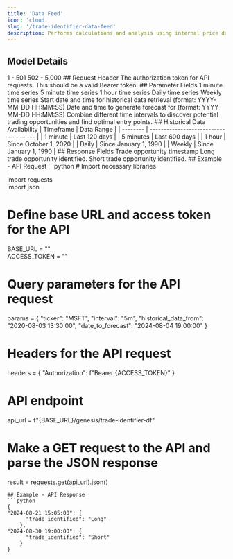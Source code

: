 ```yaml
---
title: 'Data Feed'
icon: 'cloud'
slug: '/trade-identifier-data-feed'
description: Performs calculations and analysis using internal price data feeds.
---
```

## Model Details 
<CardGroup cols={2}>
  <Card title="Mandatory Time Periods">
    1 - 501
  </Card>
  <Card title="Optional Time Periods">
    502 - 5,000
  </Card>
</CardGroup>
## Request Header 
<ParamField header="Authorization" type="string" required>
  The authorization token for API requests. This should be a valid Bearer token.
   </ParamField>
## Parameter Fields 
<ParamField body="ticker" type="string" required>
</ParamField>
<ParamField body="interval" type="string" required>
<Expandable title="Options">
    <ResponseField name="1m" type="string">
      1 minute time series
    </ResponseField>
    <ResponseField name="5m" type="string">
      5 minute time series
    </ResponseField>
    <ResponseField name="1h" type="string">
      1 hour time series
    </ResponseField>
    <ResponseField name="d" type="string">
      Daily time series
    </ResponseField>
    <ResponseField name="w" type="string">
      Weekly time series
    </ResponseField>
  </Expandable>
</ParamField>
<ParamField body="historical_data_from" type="string" required>
<Expandable title="Format">
    <ResponseField name="date_from" type="string">
      Start date and time for historical data retrieval (format: YYYY-MM-DD HH:MM:SS)
    </ResponseField>
  </Expandable>
</ParamField>
<ParamField body="date_to_forecast" type="string" required>
<Expandable title="Format">
    <ResponseField name="date_to" type="string">
      Date and time to generate forecast for (format: YYYY-MM-DD HH:MM:SS)
    </ResponseField>
  </Expandable>
</ParamField>
<Tip>Combine different time intervals to discover potential trading opportunities and find optimal entry points.</Tip>
## Historical Data Availability
| Timeframe | Data Range                           |
| -------- | ------------------------------------- |
| 1 minute     | Last 120 days                  |
| 5 minutes      | Last 600 days                     |
| 1 hour   | Since October 1, 2020 |
| Daily   | Since January 1, 1990 |
| Weekly   | Since January 1, 1990 |
## Response Fields
<ResponseField name="datetime" type="string">
  Trade opportunity timestamp 
</ResponseField>
<ResponseField name="trade_identified" type="string">
  <Expandable title="Options">
    <ResponseField name="Long" type="string">
      Long trade opportunity identified.
    </ResponseField>
    <ResponseField name="Short" type="string">
      Short trade opportunity identified.
    </ResponseField>
  </Expandable>   
</ResponseField>
## Example - API Request
```python
# Import necessary libraries

import requests  
import json  

# Define base URL and access token for the API
BASE_URL = ""  
ACCESS_TOKEN = ""  

# Query parameters for the API request
params = {
    "ticker": "MSFT",
    "interval": "5m",
    "historical_data_from": "2020-08-03 13:30:00",
    "date_to_forecast": "2024-08-04 19:00:00"
}

# Headers for the API request
headers = {
    "Authorization": f"Bearer {ACCESS_TOKEN}"
}

# API endpoint
api_url = f"{BASE_URL}/genesis/trade-identifier-df"

# Make a GET request to the API and parse the JSON response
result = requests.get(api_url).json()
```
## Example - API Response
```python
{
"2024-08-21 15:05:00": {
      "trade_identified": "Long"
    },
"2024-08-30 19:00:00": {
      "trade_identified": "Short"
    }
}
```